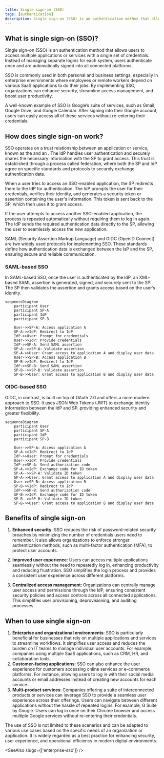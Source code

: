 ```yaml
---
title: Single sign-on (SSO)
tags: [authentication]
description: Single sign-on (SSO) is an authentication method that allows users to access multiple systems with a single set of credentials. As a key component of identity and access management (IAM) systems, SSO is widely used in modern cloud-based applications and services, simplifying user access and enhancing security.
---
```


## What is single sign-on (SSO)?

Single sign-on (SSO) is an authentication method that allows users to access multiple applications or services with a single set of credentials. Instead of managing separate logins for each system, users authenticate once and are automatically signed into all connected platforms.

SSO is commonly used in both personal and business settings, especially in enterprise environments where employees or remote workers depend on various SaaS applications to do their jobs. By implementing SSO, organizations can enhance security, streamline access management, and boost user productivity.

A well-known example of SSO is Google’s suite of services, such as Gmail, Google Drive, and Google Calendar. After signing into their Google account, users can easily access all of these services without re-entering their credentials.

## How does single sign-on work?

SSO operates on a trust relationship between an application or service, known as the <Ref slug="service-provider" /> and an <Ref slug="identity-provider" />. The IdP handles user authentication and securely shares the necessary information with the SP to grant access. This trust is established through a process called federation, where both the SP and IdP agree on specific standards and protocols to securely exchange authentication data.

When a user tries to access an SSO-enabled application, the SP redirects them to the IdP for authentication. The IdP prompts the user for their credentials, verifies their identity, and generates a security token or assertion containing the user's information. This token is sent back to the SP, which then uses it to grant access.

If the user attempts to access another SSO-enabled application, the process is repeated automatically without requiring them to log in again. The IdP sends the required authentication data directly to the SP, allowing the user to seamlessly access the new application.

SAML (Security Assertion Markup Language) and OIDC (OpenID Connect) are two widely used protocols for implementing SSO. These standards define how authentication data is exchanged between the IsP and the SP, ensuring secure and reliable communication.

### SAML-based SSO

In SAML-based SSO, once the user is authenticated by the IdP, an XML-based SAML assertion is generated, signed, and securely sent to the SP. The SP then validates the assertion and grants access based on the user’s identity.

```mermaid
sequenceDiagram
    participant User
    participant SP-A
    participant IdP
    participant SP-B

    User->>SP-A: Access application A
    SP-A->>IdP: Redirect to IdP
    IdP->>User: Prompt for credentials
    User->>IdP: Provide credentials
    IdP->>SP-A: Send SAML assertion
    SP-A-->>SP-A: Validate assertion
    SP-A->>User: Grant access to application A and display user data
    User->>SP-B: Access application B
    SP-B->>IdP: Redirect to IdP
    IdP->>SP-B: Send SAML assertion
    SP-B-->>SP-B: Validate assertion
    SP-B->>User: Grant access to application B and display user data
```

### OIDC-based SSO

OIDC, in contrast, is built on top of OAuth 2.0 and offers a more modern approach to SSO. It uses JSON Web Tokens (JWT) to exchange identity information between the IdP and SP, providing enhanced security and greater flexibility.

```mermaid
sequenceDiagram
    participant User
    participant SP-A
    participant IdP
    participant SP-B

    User->>SP-A: Access application A
    SP-A->>IdP: Redirect to IdP
    IdP->>User: Prompt for credentials
    User->>IdP: Provide credentials
    IdP->>SP-A: Send authorization code
    SP-A->>IdP: Exchange code for ID token
    SP-A-->>SP-A: Validate ID token
    SP-A->>User: Grant access to application A and display user data
    User->>SP-B: Access application B
    SP-B->>IdP: Redirect to IdP
    IdP->>SP-B: Send authorization code
    SP-B->>IdP: Exchange code for ID token
    SP-B-->>SP-B: Validate ID token
    SP-B->>User: Grant access to application B and display user data
```

## Benefits of single sign-on

1. **Enhanced security**: SSO reduces the risk of password-related security breaches by minimizing the number of credentials users need to remember. It also allows organizations to enforce stronger authentication methods, such as multi-factor authentication (MFA), to protect user accounts.

2. **Improved user experience**: Users can access multiple applications seamlessly without the need to repeatedly log in, enhancing productivity and reducing frustration. SSO simplifies the login process and provides a consistent user experience across different platforms.

3. **Centralized access management**: Organizations can centrally manage user access and permissions through the IdP, ensuring consistent security policies and access controls across all connected applications. This simplifies user provisioning, deprovisioning, and auditing processes.

## When to use single sign-on

1. **Enterprise and organizational environments**: SSO is particularly beneficial for businesses that rely on multiple applications and services to streamline workflows. It simplifies user access and reduces the burden on IT teams to manage individual user accounts. For example, companies using multiple SaaS applications, such as CRM, HR, and collaboration tools.
2. **Customer-facing applications**: SSO can also enhance the user experience for customers accessing online services or e-commerce platforms. For instance, allowing users to log in with their social media accounts or email addresses instead of creating new accounts for each service.
3. **Multi-product services**: Companies offering a suite of interconnected products or services can leverage SSO to provide a seamless user experience across their offerings. Users can navigate between different applications without the hassle of repeated logins. For example, G Suite by Google. Users can log in once on their Chrome browser and access multiple Google services without re-entering their credentials.

The use of SSO is not limited to these scenarios and can be adapted to various use cases based on the specific needs of an organization or application. It is widely regarded as a best practice for enhancing security, user experience, and operational efficiency in modern digital environments.

<SeeAlso slugs={['enterprise-sso']} />
